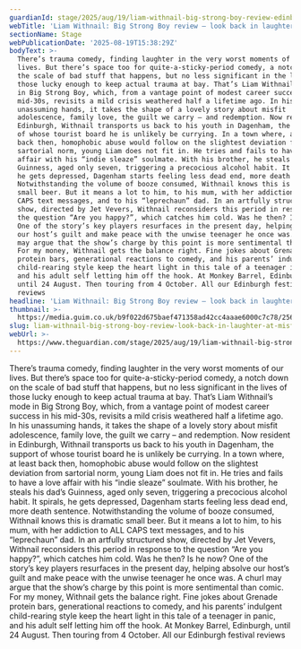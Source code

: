 ```yaml
---
guardianId: stage/2025/aug/19/liam-withnail-big-strong-boy-review-edinburgh-tour
webTitle: 'Liam Withnail: Big Strong Boy review – look back in laughter at misfit youth'
sectionName: Stage
webPublicationDate: '2025-08-19T15:38:29Z'
bodyText: >-
  There’s trauma comedy, finding laughter in the very worst moments of our
  lives. But there’s space too for quite-a-sticky-period comedy, a notch down on
  the scale of bad stuff that happens, but no less significant in the lives of
  those lucky enough to keep actual trauma at bay. That’s Liam Withnail’s mode
  in Big Strong Boy, which, from a vantage point of modest career success in his
  mid-30s, revisits a mild crisis weathered half a lifetime ago. In his
  unassuming hands, it takes the shape of a lovely story about misfit
  adolescence, family love, the guilt we carry – and redemption. Now resident in
  Edinburgh, Withnail transports us back to his youth in Dagenham, the support
  of whose tourist board he is unlikely be currying. In a town where, at least
  back then, homophobic abuse would follow on the slightest deviation from
  sartorial norm, young Liam does not fit in. He tries and fails to have a love
  affair with his “indie sleaze” soulmate. With his brother, he steals his dad’s
  Guinness, aged only seven, triggering a precocious alcohol habit. It spirals,
  he gets depressed, Dagenham starts feeling less dead end, more death sentence.
  Notwithstanding the volume of booze consumed, Withnail knows this is dramatic
  small beer. But it means a lot to him, to his mum, with her addiction to ALL
  CAPS text messages, and to his “leprechaun” dad. In an artfully structured
  show, directed by Jet Vevers, Withnail reconsiders this period in response to
  the question “Are you happy?”, which catches him cold. Was he then? Is he now?
  One of the story’s key players resurfaces in the present day, helping absolve
  our host’s guilt and make peace with the unwise teenager he once was. A churl
  may argue that the show’s charge by this point is more sentimental than comic.
  For my money, Withnail gets the balance right. Fine jokes about Grenade
  protein bars, generational reactions to comedy, and his parents’ indulgent
  child-rearing style keep the heart light in this tale of a teenager in panic,
  and his adult self letting him off the hook. At Monkey Barrel, Edinburgh,
  until 24 August. Then touring from 4 October. All our Edinburgh festival
  reviews
headline: 'Liam Withnail: Big Strong Boy review – look back in laughter at misfit youth'
thumbnail: >-
  https://media.guim.co.uk/b9f022d675baef471358ad42cc4aaae6000c7c78/256_0_1666_1333/500.jpg
slug: liam-withnail-big-strong-boy-review-look-back-in-laughter-at-misfit-youth
webUrl: >-
  https://www.theguardian.com/stage/2025/aug/19/liam-withnail-big-strong-boy-review-edinburgh-tour
---
```

There’s trauma comedy, finding laughter in the very worst moments of our lives. But there’s space too for quite-a-sticky-period comedy, a notch down on the scale of bad stuff that happens, but no less significant in the lives of those lucky enough to keep actual trauma at bay. That’s Liam Withnail’s mode in Big Strong Boy, which, from a vantage point of modest career success in his mid-30s, revisits a mild crisis weathered half a lifetime ago. In his unassuming hands, it takes the shape of a lovely story about misfit adolescence, family love, the guilt we carry – and redemption. Now resident in Edinburgh, Withnail transports us back to his youth in Dagenham, the support of whose tourist board he is unlikely be currying. In a town where, at least back then, homophobic abuse would follow on the slightest deviation from sartorial norm, young Liam does not fit in. He tries and fails to have a love affair with his “indie sleaze” soulmate. With his brother, he steals his dad’s Guinness, aged only seven, triggering a precocious alcohol habit. It spirals, he gets depressed, Dagenham starts feeling less dead end, more death sentence. Notwithstanding the volume of booze consumed, Withnail knows this is dramatic small beer. But it means a lot to him, to his mum, with her addiction to ALL CAPS text messages, and to his “leprechaun” dad. In an artfully structured show, directed by Jet Vevers, Withnail reconsiders this period in response to the question “Are you happy?”, which catches him cold. Was he then? Is he now? One of the story’s key players resurfaces in the present day, helping absolve our host’s guilt and make peace with the unwise teenager he once was. A churl may argue that the show’s charge by this point is more sentimental than comic. For my money, Withnail gets the balance right. Fine jokes about Grenade protein bars, generational reactions to comedy, and his parents’ indulgent child-rearing style keep the heart light in this tale of a teenager in panic, and his adult self letting him off the hook. At Monkey Barrel, Edinburgh, until 24 August. Then touring from 4 October. All our Edinburgh festival reviews
